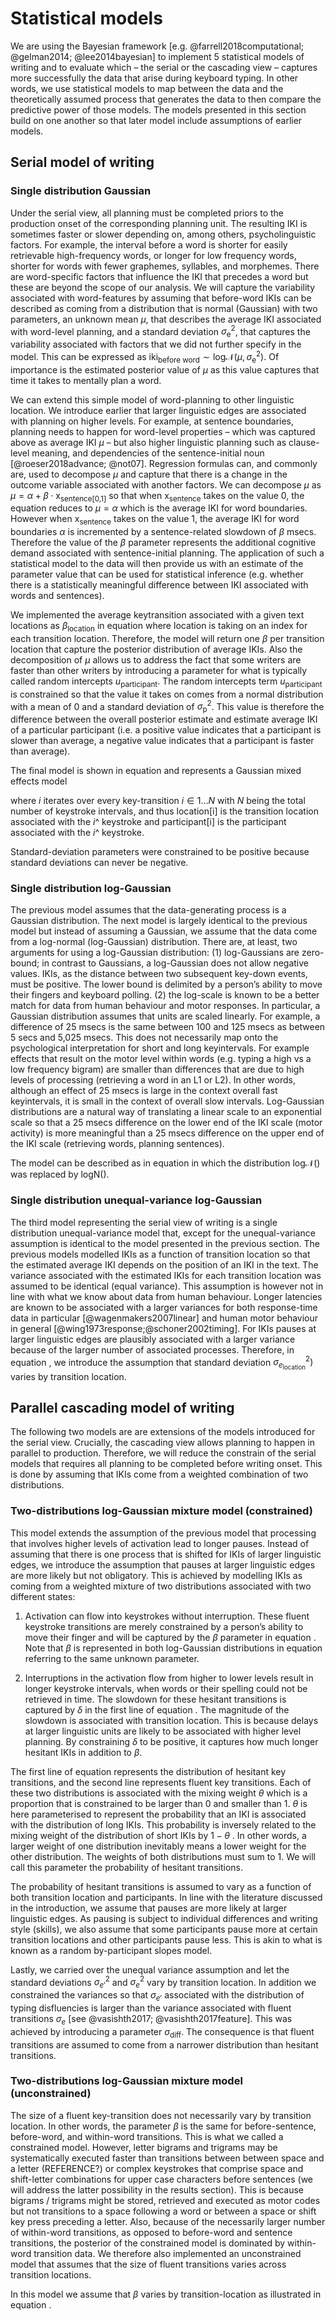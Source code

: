 # Statistical models

We are using the Bayesian framework [e.g. @farrell2018computational; @gelman2014; @lee2014bayesian] to implement 5 statistical models of writing and to evaluate which -- the serial or the cascading view -- captures more successfully the data that arise during keyboard typing. In other words, we use statistical models to map between the data and the theoretically assumed process that generates the data to then compare the predictive power of those models. The models presented in this section build on one another so that later model include assumptions of earlier models.


## Serial model of writing

### Single distribution Gaussian

Under the serial view, all planning must be completed priors to the production onset of the corresponding planning unit. The resulting IKI is sometimes faster or slower depending on, among others, psycholinguistic factors. For example, the interval before a word is shorter for easily retrievable high-frequency words, or longer for low frequency words, shorter for words with fewer graphemes, syllables, and morphemes. There are word-specific factors that influence the IKI that precedes a word but these are beyond the scope of our analysis. We will capture the variability associated with word-features by assuming that before-word IKIs can be described as coming from a distribution that is normal (Gaussian) with two parameters, an unknown mean $\mu$, that describes the average IKI associated with word-level planning, and a standard deviation $\sigma_\text{e}^2$, that captures the variability associated with factors that we did not further specify in the model. This can be expressed as $\text{iki}_\text{before word} \sim \text{log}\mathcal{N}(\mu, \sigma_\text{e}^2)$. Of importance is the estimated posterior value of $\mu$ as this value captures that time it takes to mentally plan a word.

We can extend this simple model of word-planning to other linguistic location. We introduce earlier that larger linguistic edges are associated with planning on higher levels. For example, at sentence boundaries, planning needs to happen for word-level properties -- which was captured above as average IKI $\mu$ -- but also higher linguistic planning such as clause-level meaning, and dependencies of the sentence-initial noun [@roeser2018advance; @not07]. Regression formulas can, and commonly are, used to decompose $\mu$ and capture that there is a change in the outcome variable associated with another factors. We can decompose $\mu$ as $\mu = \alpha + \beta \cdot \text{x}_\text{sentence[0,1]}$ so that when $\text{x}_\text{sentence}$ takes on the value 0, the equation reduces to $\mu = \alpha$ which is the average IKI for word boundaries. However when $\text{x}_\text{sentence}$ takes on the value 1, the average IKI for word boundaries $\alpha$ is incremented by a sentence-related slowdown of $\beta$ msecs. Therefore the value of the $\beta$ parameter represents the additional cognitive demand associated with sentence-initial planning. The application of such a statistical model to the data will then provide us with an estimate of the parameter value that can be used for statistical inference (e.g. whether there is a statistically meaningful difference between IKI associated with words and sentences).

We implemented the average keytransition associated with a given text locations as $\beta_\text{location}$ in equation \ref{eq:unimodgaus} where $\text{location}$ is taking on an index for each transition location. Therefore, the model will return one $\beta$ per transition location that capture the posterior distribution of average IKIs. Also the decomposition of $\mu$ allows us to address the fact that some writers are faster than other writers by introducing a parameter for what is typically called random intercepts $u_\text{participant}$. The random intercepts term $u_\text{participant}$ is constrained so that the value it takes on comes from a normal distribution with a mean of 0 and a standard deviation of $\sigma_\text{p}^2$. This value is therefore the difference between the overall posterior estimate and estimate average IKI of a particular participant (i.e. a positive value indicates that a participant is slower than average, a negative value indicates that a participant is faster than average).

The final model is shown in equation \ref{eq:unimodgaus} and represents a Gaussian mixed effects model  


\begin{equation}
\begin{aligned}
(\#eq:unimodgaus)
\text{iki}_i \sim\text{ } & \text{log}\mathcal{N}(\mu_i, \sigma_\text{e}^2)\\
\text{where: } & \mu_i = \beta_\text{location[i]} + u_\text{participant[i]}\\
& u_\text{participant[i]} \sim \text{N}(0, \sigma_\text{p}^2)\\
\text{constraint: } & \sigma_\text{e}^2, \sigma_\text{p}^2>0
\end{aligned}
\end{equation}

where $i$ iterates over every key-transition $i \in 1 \dots N$ with $N$ being the total number of keystroke intervals, and thus $\text{location[i]}$ is the transition location associated with the $i$^\text{th} keystroke and $\text{participant[i]}$ is the participant associated with the $i$^\text{th} keystroke.

Standard-deviation parameters were constrained to be positive because standard deviations can never be negative. 


### Single distribution log-Gaussian

The previous model assumes that the data-generating process is a Gaussian distribution. The next model is largely identical to the previous model but instead of assuming a Gaussian, we assume that the data come from a log-normal (log-Gaussian) distribution. There are, at least, two arguments for using a log-Gaussian distribution: (1) log-Gaussians are zero-bound; in contrast to Gaussians, a log-Gaussian does not allow negative values. IKIs, as the distance between two subsequent key-down events, must be positive. The lower bound is delimited by a person's ability to move their fingers and keyboard polling. (2) the log-scale is known to be a better match for data from human behaviour and motor responses. In particular, a Gaussian distribution assumes that units are scaled linearly. For example, a difference of 25 msecs is the same between 100 and 125 msecs as between 5 secs and 5,025 msecs. This does not necessarily map onto the psychological interpretation for short and long keyintervals. For example effects that result on the motor level within words (e.g. typing a high vs a low frequency bigram) are smaller than differences that are due to high levels of processing (retrieving a word in an L1 or L2). In other words, although an effect of 25 msecs is large in the context overall fast keyintervals, it is small in the context of overall slow intervals. Log-Gaussian distributions are a natural way of translating a linear scale to an exponential scale so that a 25 msecs difference on the lower end of the IKI scale (motor activity) is more meaningful than a 25 msecs difference on the upper end of the IKI scale (retrieving words, planning sentences).

The model can be described as in equation \ref{eq:unimodloggaus} in which the distribution $\text{log}\mathcal{N}()$ was replaced by $\text{logN}()$.

\begin{equation}
\begin{aligned}
(\#eq:unimodloggaus)
\text{iki}_i \sim\text{ } & \text{log}\mathcal{N}(\mu_i, \sigma_\text{e}^2) \\
\text{where: } &
\mu_i = \beta_\text{location[i]} + u_\text{participant[i]}\\
& u_\text{participant[i]} \sim \mathcal{N}(0, \sigma_\text{p}^2) \\
\text{constraint: } & \sigma_\text{e}^2, \sigma_\text{p}^2>0
\end{aligned}
\end{equation}

### Single distribution unequal-variance log-Gaussian

The third model representing the serial view of writing is a single distribution unequal-variance model that, except for the unequal-variance assumption is identical to the model presented in the previous section. The previous models modelled IKIs as a function of transition location so that the estimated average IKI depends on the position of an IKI in the text. The variance associated with the estimated IKIs for each transition location was assumed to be identical (equal variance). This assumption is however not in line with what we know about data from human behaviour. Longer latencies are known to be associated with a larger variances for both response-time data in particular [@wagenmakers2007linear] and human motor behaviour in general [@wing1973response;@schoner2002timing]. For IKIs pauses at larger linguistic edges are plausibly associated with a larger variance because of the larger number of associated processes. Therefore, in equation \ref{eq:unimoduv}, we introduce the assumption that standard deviation $\sigma_{e_\text{location}}^2)$ varies by transition location. 

\begin{equation}
\begin{aligned}
(\#eq:unimoduv)
\text{iki}_i \sim\text{ } & \text{log}\mathcal{N}(\mu_i, \sigma_{e_\text{location[i]}}^2) \\
\text{where: } & \mu_i = \beta_\text{location[i]} + u_\text{participant[i]}\\
 & u_\text{participant[i]} \sim \mathcal{N}(0, \sigma_\text{p}^2) \\
 \text{constraint: } & \sigma_\text{e}^2, \sigma_\text{p}^2>0
\end{aligned}
\end{equation}


## Parallel cascading model of writing

The following two models are are extensions of the models introduced for the serial view. Crucially, the cascading view allows planning to happen in parallel to production. Therefore, we will reduce the constrain of the serial models that requires all planning to be completed before writing onset. This is done by assuming that IKIs come from a weighted combination of two distributions.


### Two-distributions log-Gaussian mixture model (constrained)

This model extends the assumption of the previous model that processing that involves higher levels of activation lead to longer pauses. Instead of assuming that there is one process that is shifted for IKIs of larger linguistic edges, we introduce the assumption that pauses at larger linguistic edges are more likely but not obligatory. This is achieved by modelling IKIs as coming from a weighted mixture of two distributions associated with two different states: 

1. Activation can flow into keystrokes without interruption. These fluent keystroke transitions are merely constrained by a person's ability to move their finger and will be captured by the $\beta$ parameter in equation \ref{eq:bimodcon}. Note that $\beta$ is represented in both log-Gaussian distributions in equation \ref{eq:bimodcon} referring to the same unknown parameter. 

2. Interruptions in the activation flow from higher to lower levels result in longer keystroke intervals, when words or their spelling could not be retrieved in time. The slowdown for these hesitant transitions is captured by $\delta$ in the first line of equation \ref{eq:bimodcon}. The magnitude of the slowdown is associated with transition location. This is because delays at larger linguistic units are likely to be associated with higher level planning.  By constraining $\delta$ to be positive, it captures how much longer hesitant IKIs in addition to $\beta$. 


\begin{equation}
\begin{aligned}
(\#eq:bimodcon)
\text{iki}_{i} \sim\text{ } & \theta_\text{location[i], participant[i]} \cdot \text{log}\mathcal{N}(\beta + \delta_\text{location[i]} + u_\text{participant[i]}, \sigma_{e'_\text{location[i]}}^2) + \\
  & (1 - \theta_\text{location[i], participant[i]}) \cdot \text{log}\mathcal{N}(\beta + u_\text{participant[i]}, \sigma_{e_\text{location[i]}}^2)\\
\text{where: } & u_\text{participant[i]} \sim \mathcal{N}(0, \sigma_\text{p}^2) \\
\text{constraint: } & \delta, \sigma_{e}^2, \sigma_\text{e'}^2, \sigma_\text{p}^2>0\\
		& \sigma_{e'}^2 > \sigma_{e}^2\\
		& 0 < \theta < 1
\end{aligned}
\end{equation}


The first line of equation \ref{eq:bimodcon} represents the distribution of hesitant key transitions, and the second line represents fluent key transitions. Each of these two distributions is associated with the mixing weight $\theta$ which is a proportion that is constrained to be larger than 0 and smaller than 1. $\theta$ is here parameterised to represent the probability that an IKI is associated with the distribution of long IKIs. This probability is inversely related to the mixing weight of the distribution of short IKIs by $1-\theta$ . In other words, a larger weight of one distribution inevitably means a lower weight for the other distribution. The weights of both distributions must sum to 1. We will call this parameter the probability of hesitant transitions.

The probability of hesitant transitions is assumed to vary as a function of both transition location and participants. In line with the literature discussed in the introduction, we assume that pauses are more likely at larger linguistic edges. As pausing is subject to individual differences and writing style (skills), we also assume that some participants pause more at certain transition locations and other participants pause less. This is akin to what is known as a random by-participant slopes model. 

Lastly, we carried over the unequal variance assumption and let the standard deviations $\sigma_{e'}^2$ and $\sigma_{e}^2$ vary by transition location. In addition we constrained the variances so that $\sigma_{e'}$ associated with the distribution of typing disfluencies is larger than the variance associated with fluent transitions $\sigma_e$ [see @vasishth2017; @vasishth2017feature]. This was achieved by introducing a parameter $\sigma_\text{diff}$. The consequence is that fluent transitions are assumed to come from a narrower distribution than hesitant transitions.



### Two-distributions log-Gaussian mixture model (unconstrained)

The size of a fluent key-transition does not necessarily vary by transition location. In other words, the parameter $\beta$ is the same for before-sentence, before-word, and within-word transitions. This is what we called a constrained model. However, letter bigrams and trigrams may be systematically executed faster than transitions between between space and a letter (REFERENCE?) or complex keystrokes that comprise space and shift-letter combinations for upper case characters before sentences (we will address the latter possibility in the results section). This is because bigrams / trigrams might be stored, retrieved and executed as motor codes but not transitions to a space following a word or between a space or shift key press preceding a letter. Also, because of the necessarily larger number of within-word transitions, as opposed to before-word and sentence transitions, the posterior of the constrained model is dominated by within-word transition data. We therefore also implemented an unconstrained model that assumes that the size of fluent transitions varies across transition locations.

In this model we assume that $\beta$ varies by transition-location as illustrated in equation \ref{eq:bimoduncon}.

\begin{equation}
\begin{aligned}
(\#eq:bimoduncon)
\text{iki}_{i} \sim\text{ } & \theta_\text{location[i], participant[i]} \cdot \text{log}\mathcal{N}(\beta_\text{location[i]} + \delta_\text{location[i]} + u_\text{participant[i]}, \sigma_{e'_\text{location[i]}}^2) + \\
  & (1 - \theta_\text{location[i], participant[i]}) \cdot \text{log}\mathcal{N}(\beta_\text{location[i]} + u_\text{participant[i]}, \sigma_{e_\text{location[i]}}^2)\\
	\text{where: }  & u_\text{participant[i]} \sim \mathcal{N}(0, \sigma_\text{p}^2) \\
\text{constraint: } & \delta, \sigma_{e}^2, \sigma_\text{e'}^2, \sigma_\text{p}^2>0\\
		& \sigma_{e'}^2 > \sigma_{e}^2\\
		& 0 < \theta < 1
\end{aligned}
\end{equation}


